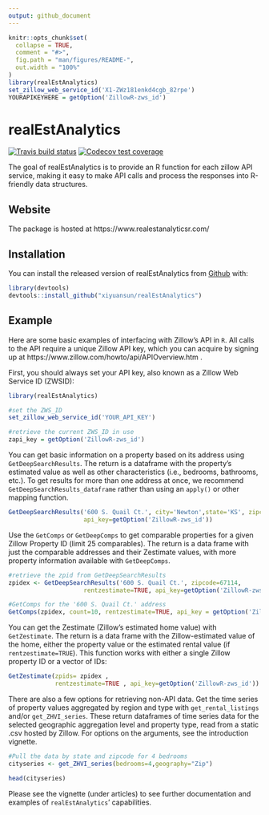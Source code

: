 ```yaml
---
output: github_document
---
```


<!-- README.md is generated from README.Rmd. Please edit that file -->

```r
knitr::opts_chunk$set(
  collapse = TRUE,
  comment = "#>",
  fig.path = "man/figures/README-",
  out.width = "100%"
)
library(realEstAnalytics)
set_zillow_web_service_id('X1-ZWz181enkd4cgb_82rpe')
YOURAPIKEYHERE = getOption('ZillowR-zws_id')
```
# realEstAnalytics

<!-- badges: start -->
[![Travis build status](https://travis-ci.org/xiyuansun/realEstAnalytics.svg?branch=master)](https://travis-ci.org/xiyuansun/realEstAnalytics)
[![Codecov test coverage](https://codecov.io/gh/xiyuansun/realEstAnalytics/branch/master/graph/badge.svg)](https://codecov.io/gh/xiyuansun/realEstAnalytics?branch=master)
<!-- badges: end -->

The goal of realEstAnalytics is to provide an R function for each zillow API service, making it easy to make API calls and process the responses into R-friendly data structures. 

## Website
The package is hosted at https://www.realestanalyticsr.com/

## Installation

You can install the released version of realEstAnalytics from [Github](https://github.com) with:

``` r
library(devtools)
devtools::install_github("xiyuansun/realEstAnalytics")
```

## Example

Here are some basic examples of interfacing with Zillow's API in `R`. All calls to the API require a unique Zillow API key, which you can acquire by signing up at https://www.zillow.com/howto/api/APIOverview.htm .

First, you should always set your API key, also known as a Zillow Web Service ID (ZWSID):

```r
library(realEstAnalytics)

#set the ZWS_ID
set_zillow_web_service_id('YOUR_API_KEY')
```
```r
#retrieve the current ZWS_ID in use
zapi_key = getOption('ZillowR-zws_id')
```

You can get basic information on a property based on its address using `GetDeepSearchResults`. The return is a dataframe with the property's estimated value as well as other characteristics (i.e., bedrooms, bathrooms, etc.). To get results for more than one address at once, we recommend `GetDeepSearchResults_dataframe` rather than using an `apply()` or other mapping function.
```r
GetDeepSearchResults('600 S. Quail Ct.', city='Newton',state='KS', zipcode=NULL,
                     api_key=getOption('ZillowR-zws_id'))
```

Use the `GetComps` or `GetDeepComps` to get comparable properties for a given Zillow Property ID (limit 25 comparables). The return is a data frame with just the comparable addresses and their Zestimate values, with more property information available with `GetDeepComps`.
```r
#retrieve the zpid from GetDeepSearchResults
zpidex <- GetDeepSearchResults('600 S. Quail Ct.', zipcode=67114,
                     rentzestimate=TRUE, api_key=getOption('ZillowR-zws_id'))$zpid

#GetComps for the '600 S. Quail Ct.' address
GetComps(zpidex, count=10, rentzestimate=TRUE, api_key = getOption('ZillowR-zws_id'))
```

You can get the Zestimate (Zillow's estimated home value) with `GetZestimate`. The return is a data frame with the Zillow-estimated value of the home, either the property value or the estimated rental value (if `rentzestimate=TRUE`). This function works with either a single Zillow property ID or a vector of IDs:
```r
GetZestimate(zpids= zpidex ,
             rentzestimate=TRUE , api_key=getOption('ZillowR-zws_id'))
```

There are also a few options for retrieving non-API data. Get the time series of property values aggregated by region and type with `get_rental_listings` and/or `get_ZHVI_series`. These return dataframes of time series data for the selected geographic aggregation level and property type, read from a static .csv hosted by Zillow. For options on the arguments, see the introduction vignette.
```r
#Pull the data by state and zipcode for 4 bedrooms
cityseries <- get_ZHVI_series(bedrooms=4,geography="Zip")

head(cityseries)
```

Please see the vignette (under articles) to see further documentation and examples of `realEstAnalytics`' capabilities.
